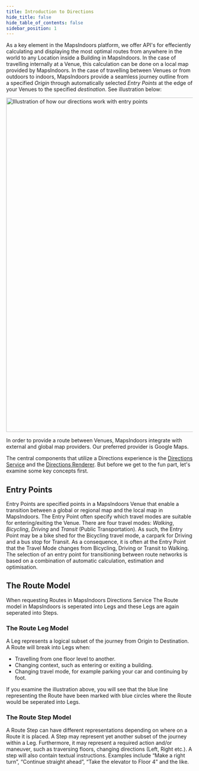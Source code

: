 ```yaml
---
title: Introduction to Directions
hide_title: false
hide_table_of_contents: false
sidebar_position: 1
---
```


As a key element in the MapsIndoors platform, we offer API's for effeciently calculating and displaying the most optimal routes from anywhere in the world to any Location inside a Building in MapsIndoors. In the case of travelling internally at a Venue, this calculation can be done on a local map provided by MapsIndoors. In the case of travelling between Venues or from outdoors to indoors, MapsIndoors provide a seamless journey outline from a specified *Origin* through automatically selected *Entry Points* at the edge of your Venues to the specified *destination*. See illustration below:

<img src="/img/directions/directions-with-entry-points.svg" alt="Illustration of how our directions work with entry points" width="900"/>

In order to provide a route between Venues, MapsIndoors integrate with external and global map providers. Our preferred provider is Google Maps.

The central components that utilize a Directions experience is the [Directions Service](directions-service) and the [Directions Renderer](directions-renderer). But before we get to the fun part, let's examine some key concepts first.

## Entry Points

Entry Points are specified points in a MapsIndoors Venue that enable a transition between a global or regional map and the local map in MapsIndoors. The Entry Point often specify which travel modes are suitable for entering/exiting the Venue. There are four travel modes: *Walking*, *Bicycling*, *Driving* and *Transit* (Public Transportation). As such, the Entry Point may be a bike shed for the Bicycling travel mode, a carpark for Driving and a bus stop for Transit. As a consequence, it is often at the Entry Point that the Travel Mode changes from Bicycling, Driving or Transit to Walking. The selection of an entry point for transitioning between route networks is based on a combination of automatic calculation, estimation and optimisation.

## The Route Model

When requesting Routes in MapsIndoors Directions Service The Route model in MapsIndoors is seperated into Legs and these Legs are again seperated into Steps.

### The Route Leg Model

A Leg represents a logical subset of the journey from Origin to Destination. A Route will break into Legs when:

* Travelling from one floor level to another.
* Changing context, such as entering or exiting a building.
* Changing travel mode, for example parking your car and continuing by foot.

If you examine the illustration above, you will see that the blue line representing the Route have been marked with blue circles where the Route would be seperated into Legs.

### The Route Step Model

A Route Step can have different representations depending on where on a Route it is placed. A Step may represent yet another subset of the journey within a Leg. Furthermore, it may represent a required action and/or maneuver, such as traversing floors, changing directions (Left, Right etc.). A step will also contain textual instructions. Examples include “Make a right turn”, “Continue straight ahead”, “Take the elevator to Floor 4” and the like.
